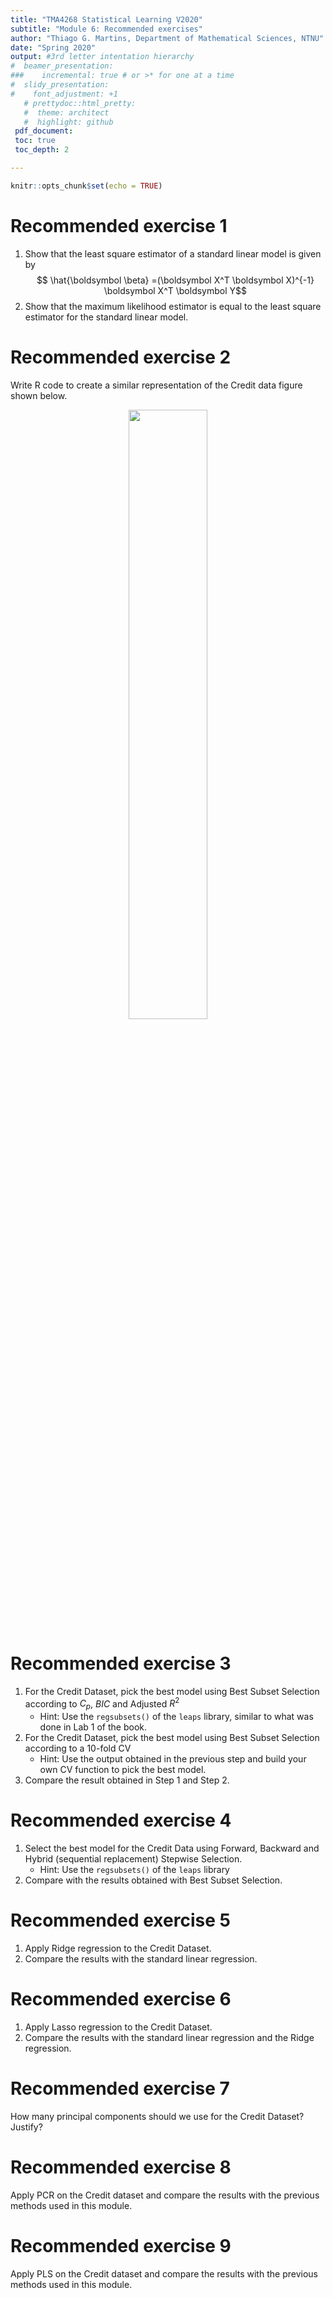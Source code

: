 ```yaml
---
title: "TMA4268 Statistical Learning V2020"
subtitle: "Module 6: Recommended exercises"
author: "Thiago G. Martins, Department of Mathematical Sciences, NTNU"
date: "Spring 2020"
output: #3rd letter intentation hierarchy
#  beamer_presentation:
###    incremental: true # or >* for one at a time
#  slidy_presentation:
#    font_adjustment: +1  
   # prettydoc::html_pretty:
   #  theme: architect
   #  highlight: github
 pdf_document:
 toc: true
 toc_depth: 2

---
```


```r
knitr::opts_chunk$set(echo = TRUE)
```

# Recommended exercise 1

1. Show that the least square estimator of a standard linear model is given by
$$ \hat{\boldsymbol \beta} =(\boldsymbol X^T \boldsymbol X)^{-1} \boldsymbol X^T \boldsymbol Y$$
2. Show that the maximum likelihood estimator is equal to the least square estimator for the standard linear model.

# Recommended exercise 2

Write R code to create a similar representation of the Credit data figure shown below.

<center>
<img src="imgs/credit_card_data.png" height="50%" width="50%" />
</center>

# Recommended exercise 3

1. For the Credit Dataset, pick the best model using Best Subset Selection according to $C_p$, $BIC$ and Adjusted $R^2$
    + Hint: Use the `regsubsets()` of the `leaps` library, similar to what was done in Lab 1 of the book.
2. For the Credit Dataset, pick the best model using Best Subset Selection according to a $10$-fold CV
    + Hint: Use the output obtained in the previous step and build your own CV function to pick the best model.
3. Compare the result obtained in Step 1 and Step 2.

# Recommended exercise 4

1. Select the best model for the Credit Data using Forward, Backward and Hybrid (sequential replacement) Stepwise Selection.
    + Hint: Use the `regsubsets()` of the `leaps` library
2. Compare with the results obtained with Best Subset Selection.

# Recommended exercise 5

1. Apply Ridge regression to the Credit Dataset.
2. Compare the results with the standard linear regression.

# Recommended exercise 6

1. Apply Lasso regression to the Credit Dataset.
2. Compare the results with the standard linear regression and the Ridge regression.

# Recommended exercise 7

How many principal components should we use for the Credit Dataset? Justify? 

# Recommended exercise 8

Apply PCR on the Credit dataset and compare the results with the previous methods used in this module.

# Recommended exercise 9

Apply PLS on the Credit dataset and compare the results with the previous methods used in this module.


